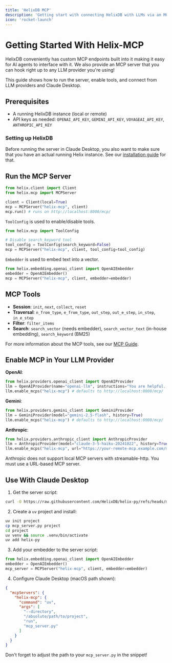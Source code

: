 ```yaml
---
title: 'HelixDB MCP'
description: 'Getting start with connecting HelixDB with LLMs via an MCP connection.'
icon: 'rocket-launch'
---
```


# Getting Started With Helix-MCP
HelixDB conveniently has custom MCP endpoints built into it making it easy for AI agents to interface
with it. We also provide an MCP server that you can hook right up to any LLM provider you're using!

This guide shows how to run the server, enable tools, and connect from LLM providers and Claude Desktop.

## Prerequisites
- A running HelixDB instance (local or remote)
- API keys as needed: `OPENAI_API_KEY`, `GEMINI_API_KEY`, `VOYAGEAI_API_KEY`, `ANTHROPIC_API_KEY`

### Setting up HelixDB
Before running the server in Claude Desktop, you also want to make sure that you have an actual running
Helix instance. See our [installation guide](../../documentation/getting-started/installation) for that.

## Run the MCP Server
```python
from helix.client import Client
from helix.mcp import MCPServer

client = Client(local=True)
mcp = MCPServer("helix-mcp", client)
mcp.run() # runs on http://localhost:8000/mcp/
```

`ToolConfig` is used to enable/disable tools.
```python
from helix.mcp import ToolConfig

# Disable search_keyword tool
tool_config = ToolConfig(search_keyword=False)
mcp = MCPServer("helix-mcp", client, tool_config=tool_config)
```

`Embedder` is used to embed text into a vector.
```python
from helix.embedding.openai_client import OpenAIEmbedder
embedder = OpenAIEmbedder()
mcp = MCPServer("helix-mcp", client, embedder=embedder)
```

## MCP Tools
- **Session**: `init`, `next`, `collect`, `reset`
- **Traversal**: `n_from_type`, `e_from_type`, `out_step`, `out_e_step`, `in_step`, `in_e_step`
- **Filter**: `filter_items`
- **Search**: `search_vector` (needs embedder), `search_vector_text` (in-house embedding), `search_keyword` (BM25)

For more information about the MCP tools, see our [MCP Guide](../../guides/mcp-guide).

## Enable MCP in Your LLM Provider
**OpenAI**:
```python
from helix.providers.openai_client import OpenAIProvider
llm = OpenAIProvider(name="openai-llm", instructions="You are helpful...", model="gpt-5-nano", history=True)
llm.enable_mcps("helix-mcp") # defaults to http://localhost:8000/mcp/
```

**Gemini**:
```python
from helix.providers.gemini_client import GeminiProvider
llm = GeminiProvider(model="gemini-2.5-flash", history=True)
llm.enable_mcps("helix-mcp") # defaults to http://localhost:8000/mcp/
```

**Anthropic**:
```python
from helix.providers.anthropic_client import AnthropicProvider
llm = AnthropicProvider(model="claude-3-5-haiku-20241022", history=True)
llm.enable_mcps("helix-mcp", url="https://your-remote-mcp.example.com/mcp/")
```
<Warning>Anthropic does not support local MCP servers with streamable-http. You must use a URL-based MCP server.</Warning>

## Use With Claude Desktop
1) Get the server script:
```bash
curl -O https://raw.githubusercontent.com/HelixDB/helix-py/refs/heads/main/apps/mcp_server.py
```

2) Create a `uv` project and install:
```bash
uv init project
cp mcp_server.py project
cd project
uv venv && source .venv/bin/activate
uv add helix-py
```

3) Add your embedder to the server script:
```python
from helix.embedding.openai_client import OpenAIEmbedder
embedder = OpenAIEmbedder()
mcp_server = MCPServer("helix-mcp", client, embedder=embedder)
```

4) Configure Claude Desktop (macOS path shown):
```json
{
  "mcpServers": {
    "helix-mcp": {
      "command": "uv",
      "args": [
        "--directory",
        "/absolute/path/to/project",
        "run",
        "mcp_server.py"
      ]
    }
  }
}
```

Don't forget to adjust the path to your `mcp_server.py` in the snippet!